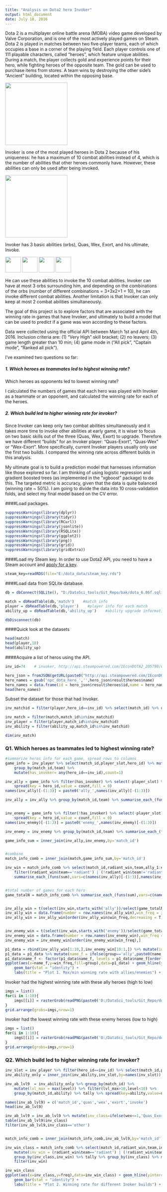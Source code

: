 ```yaml
---
title: "Analysis on Dota2 hero Invoker"
output: html_document
date: July 18, 2016
---
```


Dota 2 is a multiplayer online battle arena (MOBA) video game developed by Valve Corporation, and is one of the most actively played games on Steam. Dota 2 is played in matches between two five-player teams, each of which occupies a base in a corner of the playing field. Each player controls one of 111 playable characters, called "heroes", which feature unique abilities. During a match, the player collects gold and experience points for their hero, while fighting heroes of the opposite team. The gold can be used to purchase items from stores. A team wins by destroying the other side's "Ancient" building, located within the opposing base.

<img src="figure/dota_2_logo.png" width="200px"/>

Invoker is one of the most played heroes in Dota 2 because of his uniqueness: he has a maximum of 10 combat abilities instead of 4, which is the number of abilities that other heroes commonly have. However, these abilities can only be used after being invoked. 

<img src="figure/invoker.png" width="200px"/>

Invoker has 3 basic abilities (orbs), Quas, Wex, Exort, and his ultimate, Invoke. 

<img src="figure/Quas_icon.png" width="50px"/>
<img src="figure/Wex_icon.png" width="50px"/>
<img src="figure/Exort_icon.png" width="50px"/> 
<img src="figure/Invoke_icon.png" width="50px"/> 

He can use these abilities to invoke the 10 combat abilities. Invoker can have at most 3 orbs surrounding him, and depending on the combinations of the orbs (number of different combinations = 3+3x2+1 = 10), he can invoke different combat abilities. Another limitation is that Invoker can only keep at most 2 combat abilities simultaneously. 

The goal of this project is to explore factors that are associated with the winning rate in games that have Invoker, and ultimately to build a model that can be used to predict if a game was won according to these factors.

Data were collected using the official API between March 1st and April 4th, 2016. Inclusion criteria are: (1) "Very High" skill bracket; (2) no leavers; (3) game length greater than 10 min; (4) game mode in ("All pick", "Captain mode", "Ranked all pick"). 

I've examined two questions so far: 

##### 1. Which heroes as teammates led to highest winning rate? 
Which heroes as opponents led to lowest winning rate?

I calculated the numbers of games that each hero was played with Invoker as a teammate or an opponent, and calculated the winning rate for each of the heroes.

##### 2. Which build led to higher winning rate for invoker?

Since Invoker can keep only two combat abilities simultaneously and it takes more time to invoke other abilities at early game, it is wiser to focus on two basic skills out of the three (Quas, Wex, Exort) to upgrade. Therefore we have different "builds" for an Invoker player: "Quas-Exort", "Quas-Wex" or "Wex-Exort". More specifically, current Invoker players usually only use the first two builds. I compared the winning rate across different builds in this analysis.

My ultimate goal is to build a prediction model that harnesses information like those explored so far. I am thinking of using logistic regression and gradient boosted trees (as implemented in the "xgboost" package) to do this. The targeted metric is accuracy, given that the data is quite balanced (winning rate ~ 50%). I am going to divide the data into 10 cross-validation folds, and select my final model based on the CV error.


####Load packages.
```r
suppressWarnings(library(dplyr))
suppressWarnings(library(tidyr))
suppressWarnings(library(RCurl))
suppressWarnings(library(jsonlite))
suppressWarnings(library(RSQLite))
suppressWarnings(library(ggplot2))
suppressWarnings(library(png))
suppressWarnings(library(grid))
suppressWarnings(library(gridExtra))
```

  
####Load my Steam key. 
In order to use Dota2 API, you need to have a Steam account and [apply for a key](https://steamcommunity.com/dev).

```r
steam_key=readRDS(file="E:/dota_data/steam_key.rds")
```


####Load data from SQLite database.
```r
db = dbConnect(SQLite(), "D:/DataSci_tools/Git_Repo/bak/dota_6.86f.sqlite3")

match = dbReadTable(db,'match')    #match info
player = dbReadTable(db,'player')    #player info for each match
ability_up = dbReadTable(db,'ability_up')    #ability upgrade information for each player

dbDisconnect(db)
```


####Quick look at the datasets
```r
head(match)
head(player,10)
head(ability_up)
```


####Acquire a list of heros using the API.
```r
inv_id=74    # invoker, http://api.steampowered.com/IEconDOTA2_205790/GetHeroes/v0001/?language=en&key=steam_key

hero_json = fromJSON(getURL(paste0("http://api.steampowered.com/IEconDOTA2_205790/GetHeroes/v0001/?language=en&key=",steam_key)))
hero_names = gsub('npc_dota_hero_','',hero_json$result$heroes$name)
hero_names = data.frame(id = hero_json$result$heroes$id,name = hero_names,stringsAsFactors = F)
head(hero_names)
```

Subset the dataset for those that had Invoker.

```r
inv_matchid = filter(player,hero_id==inv_id) %>% select(match_id) %>% unlist

inv_match = filter(match,match_id%in%inv_matchid)
inv_player = filter(player,match_id%in%inv_matchid)
inv_ability = filter(ability_up,match_id%in%inv_matchid)

dim(inv_match)
```


### Q1. Which heroes as teammates led to highest winning rate? 

```r
#summarize heros info for each game, spread rows to columns
game_info = inv_player %>% select(match_id,player_slot,hero_id) %>% mutate(team = ifelse(player_slot<5,'radiant','dire')) %>%
    group_by(match_id,team) %>%
    mutate(has_invoker= any(hero_id==inv_id),count=1)

inv_ally = game_info %>% filter(has_invoker) %>% select(-player_slot) %>%
    spread(key = hero_id,value = count,fill = 0)
names(inv_ally)[-(1:3)] = paste0('ally_',names(inv_ally)[-(1:3)])

inv_ally = inv_ally %>% group_by(match_id,team) %>% summarise_each_(funs(mean(.,na.rm=T)),names(inv_ally)[-(1:3)]) %>% select(-ally_74)  #remove invoker from the ally list


inv_enemy = game_info %>% filter(!has_invoker) %>% select(-player_slot) %>%
    spread(key = hero_id,value = count,fill = 0)
names(inv_enemy)[-(1:3)] = paste0('enemy_',names(inv_enemy)[-(1:3)])

inv_enemy = inv_enemy %>% group_by(match_id,team) %>% summarise_each_(funs(mean(.,na.rm=T)),names(inv_enemy)[-(1:3)]) %>% select(-team)

game_info_sum = inner_join(inv_ally,inv_enemy,by='match_id')


#combine
match_info_comb = inner_join(match,game_info_sum,by='match_id')

inv_win = match_info_comb %>% select(match_id,radiant_win,team,ally_1:enemy_113) %>% 
    filter((radiant_win&team=='radiant') | (!radiant_win&team!='radiant')) %>%
    summarise_each_(funs(sum),vars=c(names(inv_ally)[-(1:3)],names(inv_enemy)[-(1:3)]))


#total number of games for each hero
game_totalN = match_info_comb %>% summarise_each_(funs(sum),vars=c(names(inv_ally)[-(1:3)],names(inv_enemy)[-(1:3)]))


inv_ally_win = t(select(inv_win,starts_with('ally'))/select(game_totalN,starts_with('ally')))
inv_ally_win = data.frame(number = row.names(inv_ally_win),win_freq = inv_ally_win,totalN = unlist(select(game_totalN,starts_with('ally'))),group='ally')
inv_ally_win = inv_ally_win[order(inv_ally_win$win_freq,decreasing = T),]


inv_enemy_win = t(select(inv_win,starts_with('enemy'))/select(game_totalN,starts_with('enemy')))
inv_enemy_win = data.frame(number = row.names(inv_enemy_win),win_freq = inv_enemy_win,totalN = unlist(select(game_totalN,starts_with('enemy'))),group='enemy')
inv_enemy_win = inv_enemy_win[order(inv_enemy_win$win_freq),]
```



```r
p1_data = rbind(inv_ally_win[1:10,],inv_enemy_win[10:1,]) %>% mutate(id = as.integer(gsub('.*_','',number))) %>% inner_join(hero_names,by='id')
p1_data = p1_data %>% mutate(name_f = ifelse(group=='ally',paste0(name,'_a'),paste0(name,'_e')))    #add suffix
p1_data$name_f <- factor(p1_data$name_f, levels = p1_data$name_f[order(p1_data$win_freq,decreasing = T)])
ggplot(aes(x=name_f,y=win_freq,fill=group),data=p1_data) + geom_hline(yintercept=0.5,col='blue',linetype='dashed') +
    geom_bar(stat = "identity") +
    labs(title = "Plot 1. Max/min winning rate with allies/enemies") + xlab("Heros") + ylab("Winning rate")
```

Invoker had the highest winning rate with these ally heroes (high to low)

```r
imgs = list()
for(i in 1:10){
    imgs[[i]] = rasterGrob(readPNG(paste0('D:/DataSci_tools/Git_Repo/dota2/205x115/',p1_data$name[i],'_lg.png')), interpolate=TRUE, width = unit(0.95,"in"),height=unit(0.6,"in"))
}
grid.arrange(grobs=imgs,nrow=1)
```

Invoker had the lowest winning rate with these enemy heroes (low to high)

```r
imgs = list()
for(i in 1:10){
    imgs[[i]] = rasterGrob(readPNG(paste0('D:/DataSci_tools/Git_Repo/dota2/205x115/',p1_data$name[21-i],'_lg.png')), interpolate=TRUE, width = unit(0.95,"in"),height=unit(0.6,"in"))
}
grid.arrange(grobs=imgs,nrow=1)
```


### Q2. Which build led to higher winning rate for invoker?

```r
inv_slot = inv_player %>% filter(hero_id==inv_id) %>% select(match_id,player_slot)
inv_ability_only = inner_join(inv_ability,inv_slot,by=names(inv_slot))

inv_ab_lvl9  = inv_ability_only %>% group_by(match_id) %>%
    mutate(lvl_max = max(level)) %>% filter(lvl_max>10,level<10) %>%
    group_by(match_id,ability) %>% tally %>% spread(key=ability,value=n,fill=0)

names(inv_ab_lvl9) = c('match_id','quas','wex','exort','invoke')
head(inv_ab_lvl9)

inv_ab_lvl9 = inv_ab_lvl9 %>% mutate(inv_class=ifelse(wex<=1,'Quas_Exort',ifelse(exort<=1,'Quas_Wex',ifelse(quas<=1,'Wex_Exort','other'))))
table(inv_ab_lvl9$inv_class)
filter(inv_ab_lvl9,inv_class=='other')


match_info_comb = inner_join(match_info_comb,inv_ab_lvl9,by='match_id')

inv_win_class = match_info_comb %>% select(match_id,radiant_win,team,inv_class) %>%
    mutate(inv_win = (radiant_win&team=='radiant') | (!radiant_win&team!='radiant')) %>%
    group_by(inv_class,inv_win) %>% tally %>% group_by(inv_class) %>% mutate(total_n = sum(n),freq=n/total_n) %>%
    filter(inv_win)
```


```r
inv_win_class
ggplot(aes(x=inv_class,y=freq),data=inv_win_class) + geom_hline(yintercept=0.5,col='blue',linetype='dashed') + 
    geom_bar(stat = "identity") +
    labs(title = "Plot 2. Winning rate for different Inoker builds") + xlab("Build") + ylab("Winning rate")
```

